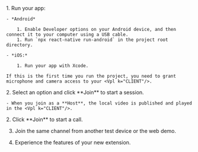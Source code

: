 <PlatformWrapper platform="react-native">
1. Run your app:

    - *Android*

        1. Enable Developer options on your Android device, and then connect it to your computer using a USB cable.
        1. Run `npx react-native run-android` in the project root directory.

    - *iOS:*

        1. Run your app with Xcode.

    If this is the first time you run the project, you need to grant microphone and camera access to your <Vpl k="CLIENT"/>.

<ProductWrapper product="interactive-live-streaming">
2. Select an option and click **Join** to start a session.

    - When you join as a **Host**, the local video is published and played in the <Vpl k="CLIENT"/>.

</ProductWrapper>
<ProductWrapper product="video-calling">
2. Click **Join** to start a call. 
</ProductWrapper>

3. Join the same channel from another test device or the <Link target="_blank" to="{{Global.DEMO_BASIC_VIDEO_CALL_URL}}"><Vg k="COMPANY" /> web demo</Link>.

1. Experience the features of your new extension.

</PlatformWrapper>